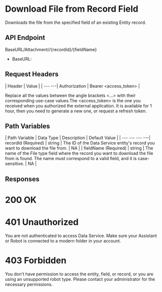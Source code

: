 ﻿# Download File from Record Field

Downloads the file from the specified field of an existing Entity record.

## API Endpoint

BaseURL/Attachment/<Entity>/{recordId}/{fieldName}

* BaseURL:


## Request Headers

| Header | Value |
| --- ---| Authorization | Bearer <access_token> |

Replace all the values between the angle brackets <...> with their corresponding use-case values.The <access_token> is the one you received when you authorized the external application. It is available for 1 hour, then you need to generate a new one, or request a refresh token.


## Path Variables

| Path Variable | Data Type | Description | Default Value |
| --- --- --- ---| recordId (Required) | string | The ID of the Data Service entity's record you want to download the file from. | NA |
| fieldName (Required) | string | The name of the File type field where the record you want to download the file from is found. The name must correspond to a valid field, and it is case-sensitive. | NA |


## Responses

# 200 OK

# 401 Unauthorized

You are not authenticated to access Data Service. Make sure your Assistant or Robot is connected to a modern folder in your account.

# 403 Forbidden

You don't have permission to access the entity, field, or record, or you are using an unsupported robot type. Please contact your administrator for the necessary permissions.

